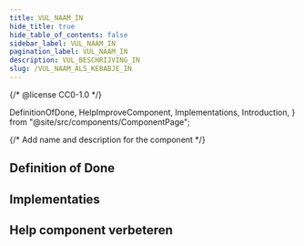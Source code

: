 ```yaml
---
title: VUL_NAAM_IN
hide_title: true
hide_table_of_contents: false
sidebar_label: VUL_NAAM_IN
pagination_label: VUL_NAAM_IN
description: VUL_BESCHRIJVING_IN
slug: /VUL_NAAM_ALS_KEBABJE_IN
---
```


{/* @license CC0-1.0 */}

  DefinitionOfDone,
  HelpImproveComponent,
  Implementations,
  Introduction,
} from "@site/src/components/ComponentPage";

{/* Add name and description for the component */}


<Introduction component={component} headingLevel={1} description={description} />

## Definition of Done

<DefinitionOfDone component={component} headingLevel={3} />

## Implementaties

<Implementations component={component} headingLevel={3} />

## Help component verbeteren

<HelpImproveComponent component={component} headingLevel={3} />
